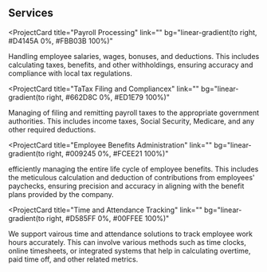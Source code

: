 ## Services

<ProjectCard
  title="Payroll Processing"
  link=""
  bg="linear-gradient(to right, #D4145A 0%, #FBB03B 100%)"
>
  Handling employee salaries, wages, bonuses, and deductions.
  This includes calculating taxes, benefits, and other withholdings, ensuring accuracy and compliance with local tax regulations.
</ProjectCard>


<ProjectCard
  title="TaTax Filing and Compliancex"
  link=""
  bg="linear-gradient(to right, #662D8C 0%, #ED1E79 100%)"
>
  Managing of filing and remitting payroll taxes to the appropriate government authorities.
  This includes income taxes, Social Security, Medicare, and any other required deductions.
</ProjectCard>


<ProjectCard
  title="Employee Benefits Administration"
  link=""
  bg="linear-gradient(to right, #009245 0%, #FCEE21 100%)"
>
  efficiently managing the entire life cycle of employee benefits. This includes the meticulous calculation and deduction of contributions from employees' paychecks, ensuring precision and accuracy in aligning with the benefit plans provided by the company.
</ProjectCard>


<ProjectCard
  title="Time and Attendance Tracking"
  link=""
  bg="linear-gradient(to right, #D585FF 0%, #00FFEE 100%)"
>
  We support vairous time and attendance solutions to track employee work hours accurately. This can involve various methods such as time clocks, online timesheets, or integrated systems that help in calculating overtime, paid time off, and other related metrics.
</ProjectCard>
